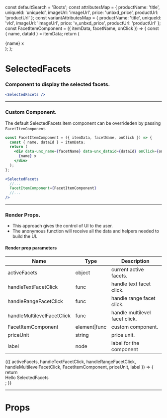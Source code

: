 
const defaultSearch = 'Boots';
const attributesMap = {
  productName: 'title',
  uniqueId: 'uniqueId',
  imageUrl: 'imageUrl',
  price: 'unbxd_price',
  productUrl: 'productUrl'
};
const variantAttributesMap = {
  productName: 'title',
  uniqueId: 'vId',
  imageUrl: 'imageUrl',
  price: 'v_unbxd_price',
  productUrl: 'productUrl'
};
const FacetItemComponent = ({ itemData, facetName, onClick }) => {
  const { name, dataId } = itemData;
  return (
    <div data-unx_name={facetName} data-unx_dataid={dataId} onClick={onClick}>
      {name} x
    </div>
  );
};

<Meta title="SelectedFacets" component={SelectedFacets} />

# SelectedFacets

### Component to display the selected facets.

```jsx
<SelectedFacets />
```

<Preview>
  <Story name="default">
    <UnbxdSearchWrapper
      siteKey="wildearthclone-neto-com-au808941566310465"
      apiKey="e6959ae0b643d51b565dc3e01bf41ec1"
    >
      <SelectedFacets />
      <TextFacets />
      <Products
        attributesMap={attributesMap}
        showVariants={true}
        variantAttributesMap={variantAttributesMap}
      />
      <div className="hidden">
        <SearchBox defaultSearch={defaultSearch} />
      </div>
    </UnbxdSearchWrapper>
  </Story>
</Preview>

---

### Custom Component.

The default SelectedFacets item component can be overrideden by passing `FacetItemComponent`.

```jsx
const FacetItemComponent = ({ itemData, facetName, onClick }) => {
  const { name, dataId } = itemData;
  return (
    <div data-unx_name={facetName} data-unx_dataid={dataId} onClick={onClick}>
      {name} x
    </div>
  );
};
```

```jsx
<SelectedFacets
  //...
  FacetItemComponent={FacetItemComponent}
  //...
/>
```

<Preview>
  <Story name="with custom component">
    <UnbxdSearchWrapper
      siteKey="wildearthclone-neto-com-au808941566310465"
      apiKey="e6959ae0b643d51b565dc3e01bf41ec1"
    >
      <SelectedFacets FacetItemComponent={FacetItemComponent} />
      <TextFacets />
      <Products
        attributesMap={attributesMap}
        showVariants={true}
        variantAttributesMap={variantAttributesMap}
      />
      <div className="hidden">
        <SearchBox defaultSearch={defaultSearch} />
      </div>
    </UnbxdSearchWrapper>
  </Story>
</Preview>

---

### Render Props.

- This approach gives the control of UI to the user.
- The anonymous function will receive all the data and helpers needed to build the UI.

#### Render prop parameters

| Name                       | Type          | Description                    |
| -------------------------- | ------------- | ------------------------------ |
| activeFacets               | object        | current active facets.         |
| handleTextFacetClick       | func          | handle text facet click.       |
| handleRangeFacetClick      | func          | handle range facet click.      |
| handleMultilevelFacetClick | func          | handle multilevel facet click. |
| FacetItemComponent         | element\|func | custom component.              |
| priceUnit                  | string        | price unit.                    |
| label                      | node          | label for the component        |

<Preview>
  <Story name="with render props">
    <UnbxdSearchWrapper
      siteKey="wildearthclone-neto-com-au808941566310465"
      apiKey="e6959ae0b643d51b565dc3e01bf41ec1"
    >
      <SelectedFacets>
        {({
          activeFacets,
          handleTextFacetClick,
          handleRangeFacetClick,
          handleMultilevelFacetClick,
          FacetItemComponent,
          priceUnit,
          label
        }) => {
          return <div>Hello SelectedFacets</div>;
        }}
      </SelectedFacets>
      <TextFacets />
      <Products
        attributesMap={attributesMap}
        showVariants={true}
        variantAttributesMap={variantAttributesMap}
      />
      <div className="hidden">
        <SearchBox defaultSearch={defaultSearch} />
      </div>
    </UnbxdSearchWrapper>
  </Story>
</Preview>

---

# Props

<Props of={SelectedFacets} />
